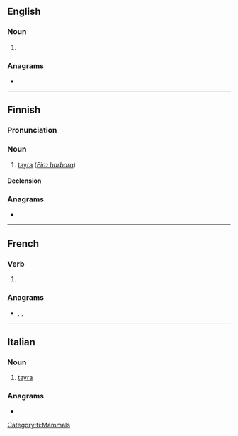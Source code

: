 {{also|Taira}}
==English==

===Noun===
{{en-noun}}

# {{alternative form of|en|tayra}}

===Anagrams===
* {{anagrams|en|a=aairt|Arita|Atari|Atira|aarti|arati|atari|atria|raita|riata|tarai|tiara}}

----

==Finnish==

===Pronunciation===
{{fi-pronunciation}}

===Noun===
{{fi-noun}}

# [[tayra]] (''[[Eira barbara]]'')

====Declension====
{{fi-decl-kala|tair|||a}}

===Anagrams===
* {{anagrams|fi|a=aairt|Raita|aarit|atari|atria|itara|raati|raita|ritaa|taari|tiara}}

[[Category:fi:Mammals]]

----

==French==

===Verb===
{{head|fr|verb form}}

# {{inflection of|fr|taire||3|s|futr}}

===Anagrams===
* {{l|fr|ratai}}, {{l|fr|râtai}}, {{l|fr|tarai}}

----

==Italian==

===Noun===
{{it-noun|f}}

# [[tayra]]

===Anagrams===
* {{anagrams|it|a=aairt|-iatra|arati|irata|tarai|tiara}}

{{C|it|Mammals}}